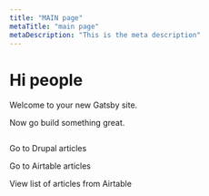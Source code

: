 ```yaml
---
title: "MAIN page"
metaTitle: "main page"
metaDescription: "This is the meta description"
---
```



# Hi people

Welcome to your new Gatsby site.

<Avatar 
  label="Alan Trefler"
  size="small"
/>

<Avatar 
  label="Max DeAngelis"
  size="medium"
/>
<Avatar 
  label="Matthew Williamson"
  size="large"
/>

Now go build something great.

<div style={{ maxWidth: '300px', marginBottom: '1.45rem' }}>
  <Image />
</div>

<p><a to="/Drupal/">Go to Drupal articles</a></p>
<p><a to="/airtable/">Go to Airtable articles</a></p>
<p><a to="/list-articles/">View list of articles from Airtable</a></p>

